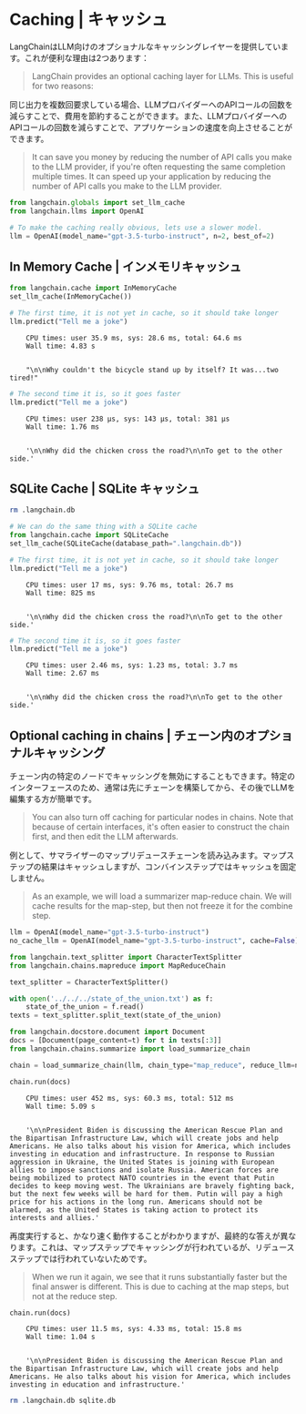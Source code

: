 # Caching | キャッシュ

LangChainはLLM向けのオプショナルなキャッシングレイヤーを提供しています。これが便利な理由は2つあります：

> LangChain provides an optional caching layer for LLMs. This is useful for two reasons:

同じ出力を複数回要求している場合、LLMプロバイダーへのAPIコールの回数を減らすことで、費用を節約することができます。また、LLMプロバイダーへのAPIコールの回数を減らすことで、アプリケーションの速度を向上させることができます。

> It can save you money by reducing the number of API calls you make to the LLM provider, if you're often requesting the same completion multiple times.
> It can speed up your application by reducing the number of API calls you make to the LLM provider.

```python
from langchain.globals import set_llm_cache
from langchain.llms import OpenAI

# To make the caching really obvious, lets use a slower model.
llm = OpenAI(model_name="gpt-3.5-turbo-instruct", n=2, best_of=2)
```

## In Memory Cache | インメモリキャッシュ

```python
from langchain.cache import InMemoryCache
set_llm_cache(InMemoryCache())

# The first time, it is not yet in cache, so it should take longer
llm.predict("Tell me a joke")
```

<CodeOutputBlock lang="python">

```
    CPU times: user 35.9 ms, sys: 28.6 ms, total: 64.6 ms
    Wall time: 4.83 s


    "\n\nWhy couldn't the bicycle stand up by itself? It was...two tired!"
```

</CodeOutputBlock>

```python
# The second time it is, so it goes faster
llm.predict("Tell me a joke")
```

<CodeOutputBlock lang="python">

```
    CPU times: user 238 µs, sys: 143 µs, total: 381 µs
    Wall time: 1.76 ms


    '\n\nWhy did the chicken cross the road?\n\nTo get to the other side.'
```

</CodeOutputBlock>

## SQLite Cache | SQLite キャッシュ

```bash
rm .langchain.db
```

```python
# We can do the same thing with a SQLite cache
from langchain.cache import SQLiteCache
set_llm_cache(SQLiteCache(database_path=".langchain.db"))
```

```python
# The first time, it is not yet in cache, so it should take longer
llm.predict("Tell me a joke")
```

<CodeOutputBlock lang="python">

```
    CPU times: user 17 ms, sys: 9.76 ms, total: 26.7 ms
    Wall time: 825 ms


    '\n\nWhy did the chicken cross the road?\n\nTo get to the other side.'
```

</CodeOutputBlock>

```python
# The second time it is, so it goes faster
llm.predict("Tell me a joke")
```

<CodeOutputBlock lang="python">

```
    CPU times: user 2.46 ms, sys: 1.23 ms, total: 3.7 ms
    Wall time: 2.67 ms


    '\n\nWhy did the chicken cross the road?\n\nTo get to the other side.'
```

</CodeOutputBlock>

## Optional caching in chains | チェーン内のオプショナルキャッシング

チェーン内の特定のノードでキャッシングを無効にすることもできます。特定のインターフェースのため、通常は先にチェーンを構築してから、その後でLLMを編集する方が簡単です。

> You can also turn off caching for particular nodes in chains. Note that because of certain interfaces, it's often easier to construct the chain first, and then edit the LLM afterwards.

例として、サマライザーのマップリデュースチェーンを読み込みます。マップステップの結果はキャッシュしますが、コンバインステップではキャッシュを固定しません。

> As an example, we will load a summarizer map-reduce chain. We will cache results for the map-step, but then not freeze it for the combine step.

```python
llm = OpenAI(model_name="gpt-3.5-turbo-instruct")
no_cache_llm = OpenAI(model_name="gpt-3.5-turbo-instruct", cache=False)
```

```python
from langchain.text_splitter import CharacterTextSplitter
from langchain.chains.mapreduce import MapReduceChain

text_splitter = CharacterTextSplitter()
```

```python
with open('../../../state_of_the_union.txt') as f:
    state_of_the_union = f.read()
texts = text_splitter.split_text(state_of_the_union)
```

```python
from langchain.docstore.document import Document
docs = [Document(page_content=t) for t in texts[:3]]
from langchain.chains.summarize import load_summarize_chain
```

```python
chain = load_summarize_chain(llm, chain_type="map_reduce", reduce_llm=no_cache_llm)
```

```python
chain.run(docs)
```

<CodeOutputBlock lang="python">

```
    CPU times: user 452 ms, sys: 60.3 ms, total: 512 ms
    Wall time: 5.09 s


    '\n\nPresident Biden is discussing the American Rescue Plan and the Bipartisan Infrastructure Law, which will create jobs and help Americans. He also talks about his vision for America, which includes investing in education and infrastructure. In response to Russian aggression in Ukraine, the United States is joining with European allies to impose sanctions and isolate Russia. American forces are being mobilized to protect NATO countries in the event that Putin decides to keep moving west. The Ukrainians are bravely fighting back, but the next few weeks will be hard for them. Putin will pay a high price for his actions in the long run. Americans should not be alarmed, as the United States is taking action to protect its interests and allies.'
```

</CodeOutputBlock>

再度実行すると、かなり速く動作することがわかりますが、最終的な答えが異なります。これは、マップステップでキャッシングが行われているが、リデュースステップでは行われていないためです。

> When we run it again, we see that it runs substantially faster but the final answer is different. This is due to caching at the map steps, but not at the reduce step.

```python
chain.run(docs)
```

<CodeOutputBlock lang="python">

```
    CPU times: user 11.5 ms, sys: 4.33 ms, total: 15.8 ms
    Wall time: 1.04 s


    '\n\nPresident Biden is discussing the American Rescue Plan and the Bipartisan Infrastructure Law, which will create jobs and help Americans. He also talks about his vision for America, which includes investing in education and infrastructure.'
```

</CodeOutputBlock>

```bash
rm .langchain.db sqlite.db
```
